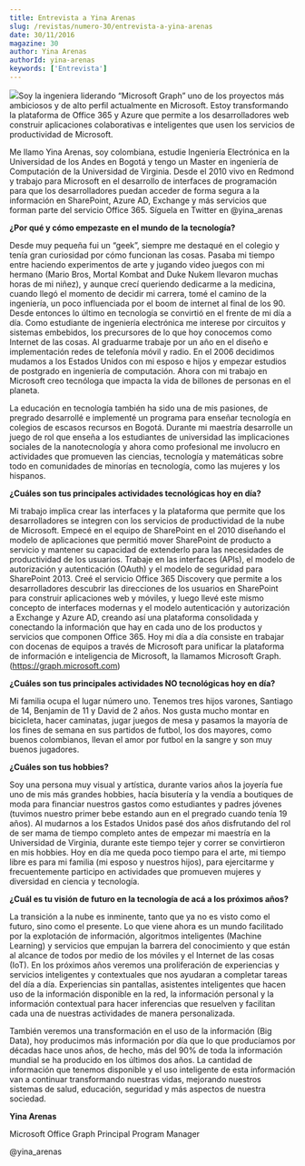 ```yaml
---
title: Entrevista a Yina Arenas
slug: /revistas/numero-30/entrevista-a-yina-arenas
date: 30/11/2016
magazine: 30
author: Yina Arenas
authorId: yina-arenas
keywords: ['Entrevista']
---
```



<ArticleHeader frontmatter={props.pageContext.frontmatter} />



![](/../images/autores/yina-arenas.png#author)Soy la ingeniera liderando “Microsoft Graph” uno de los proyectos más ambiciosos y de alto perfil actualmente en Microsoft. Estoy transformando la plataforma de Office 365 y Azure que permite a los desarrolladores web construir aplicaciones colaborativas e inteligentes que usen los servicios de productividad de Microsoft.

Me llamo Yina Arenas, soy colombiana, estudie Ingeniería Electrónica en la Universidad de los Andes en Bogotá y tengo un Master en ingeniería de Computación de la Universidad de Virginia. Desde el 2010 vivo en Redmond y trabajo para Microsoft en el desarrollo de interfaces de programación para que los desarrolladores puedan acceder de forma segura a la información en SharePoint, Azure AD, Exchange y más servicios que forman parte del servicio Office 365.
Síguela en Twitter en @yina\_arenas


**¿Por qué y cómo empezaste en el mundo de la tecnología?**

Desde muy pequeña fui un “geek”, siempre me destaqué en el colegio y tenía gran curiosidad por cómo funcionan las cosas. Pasaba mi tiempo entre haciendo experimentos de arte y jugando video juegos con mi hermano (Mario Bros, Mortal Kombat and Duke Nukem llevaron muchas horas de mi niñez), y aunque crecí queriendo dedicarme a la medicina, cuando llegó el momento de decidir mi carrera, tomé el camino de la ingeniería, un poco influenciada por el boom de internet al final de los 90. Desde entonces lo último en tecnología se convirtió en el frente de mi día a día. Como estudiante de ingeniería electrónica me interese por circuitos y sistemas embebidos, los precursores de lo que hoy conocemos como Internet de las cosas. Al graduarme trabaje por un año en el diseño e implementación redes de telefonía móvil y radio. En el 2006 decidimos mudamos a los Estados Unidos con mi esposo e hijos y empezar estudios de postgrado en ingeniería de computación. Ahora con mi trabajo en Microsoft creo tecnóloga que impacta la vida de billones de personas en el planeta.

La educación en tecnología también ha sido una de mis pasiones, de pregrado desarrollé e implementé un programa para enseñar tecnología en colegios de escasos recursos en Bogotá. Durante mi maestría desarrolle un juego de rol que enseña a los estudiantes de universidad las implicaciones sociales de la nanotecnología y ahora como profesional me involucro en actividades que promueven las ciencias, tecnología y matemáticas sobre todo en comunidades de minorías en tecnología, como las mujeres y los hispanos.

**¿Cuáles son tus principales actividades tecnológicas hoy en día?**

Mi trabajo implica crear las interfaces y la plataforma que permite que los desarrolladores se integren con los servicios de productividad de la nube de Microsoft. Empecé en el equipo de SharePoint en el 2010 diseñando el modelo de aplicaciones que permitió mover SharePoint de producto a servicio y mantener su capacidad de extenderlo para las necesidades de productividad de los usuarios. Trabaje en las interfaces (APIs), el modelo de autorización y autenticación (OAuth) y el modelo de seguridad para SharePoint 2013. Creé el servicio Office 365 Discovery que permite a los desarrolladores descubrir las direcciones de los usuarios en SharePoint para construir aplicaciones web y móviles, y luego llevé este mismo concepto de interfaces modernas y el modelo autenticación y autorización a Exchange y Azure AD, creando así una plataforma consolidada y conectando la información que hay en cada uno de los productos y servicios que componen Office 365. Hoy mi día a día consiste en trabajar con docenas de equipos a través de Microsoft para unificar la plataforma de información e inteligencia de Microsoft, la llamamos Microsoft Graph. (https://graph.microsoft.com)

**¿Cuáles son tus principales actividades NO tecnológicas hoy en día?**

Mi familia ocupa el lugar número uno. Tenemos tres hijos varones, Santiago de 14, Benjamin de 11 y David de 2 años. Nos gusta mucho montar en bicicleta, hacer caminatas, jugar juegos de mesa y pasamos la mayoría de los fines de semana en sus partidos de futbol, los dos mayores, como buenos colombianos, llevan el amor por futbol en la sangre y son muy buenos jugadores.

**¿Cuáles son tus hobbies?**

Soy una persona muy visual y artística, durante varios años la joyería fue uno de mis más grandes hobbies, hacía bisutería y la vendía a boutiques de moda para financiar nuestros gastos como estudiantes y padres jóvenes (tuvimos nuestro primer bebe estando aun en el pregrado cuando tenía 19 años). Al mudarnos a los Estados Unidos pasé dos años disfrutando del rol de ser mama de tiempo completo antes de empezar mi maestría en la Universidad de Virginia, durante este tiempo tejer y correr se convirtieron en mis hobbies. Hoy en día me queda poco tiempo para el arte, mi tiempo libre es para mi familia (mi esposo y nuestros hijos), para ejercitarme y frecuentemente participo en actividades que promueven mujeres y diversidad en ciencia y tecnología.

**¿Cuál es tu visión de futuro en la tecnología de acá a los próximos años?**

La transición a la nube es inminente, tanto que ya no es visto como el futuro, sino como el presente. Lo que viene ahora es un mundo facilitado por la explotación de información, algoritmos inteligentes (Machine Learning) y servicios que empujan la barrera del conocimiento y que están al alcance de todos por medio de los móviles y el Internet de las cosas (IoT). En los próximos años veremos una proliferación de experiencias y servicios inteligentes y contextuales que nos ayudaran a completar tareas del día a día. Experiencias sin pantallas, asistentes inteligentes que hacen uso de la información disponible en la red, la información personal y la información contextual para hacer inferencias que resuelven y facilitan cada una de nuestras actividades de manera personalizada.

También veremos una transformación en el uso de la información (Big Data), hoy producimos más información por día que lo que producíamos por décadas hace unos años, de hecho, más del 90% de toda la información mundial se ha producido en los últimos dos años. La cantidad de información que tenemos disponible y el uso inteligente de esta información van a continuar transformando nuestras vidas, mejorando nuestros sistemas de salud, educación, seguridad y más aspectos de nuestra sociedad.



**Yina Arenas**

Microsoft Office Graph Principal Program Manager

@yina\_arenas


